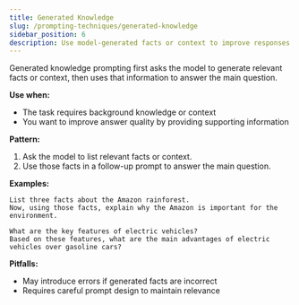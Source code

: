 ```yaml
---
title: Generated Knowledge
slug: /prompting-techniques/generated-knowledge
sidebar_position: 6
description: Use model-generated facts or context to improve responses.
---
```


Generated knowledge prompting first asks the model to generate relevant facts or context, then uses that information to answer the main question.

**Use when:**
- The task requires background knowledge or context
- You want to improve answer quality by providing supporting information

**Pattern:**
1. Ask the model to list relevant facts or context.
2. Use those facts in a follow-up prompt to answer the main question.

**Examples:**
```text
List three facts about the Amazon rainforest.
Now, using those facts, explain why the Amazon is important for the environment.
```
```text
What are the key features of electric vehicles?
Based on these features, what are the main advantages of electric vehicles over gasoline cars?
```

**Pitfalls:**
- May introduce errors if generated facts are incorrect
- Requires careful prompt design to maintain relevance
